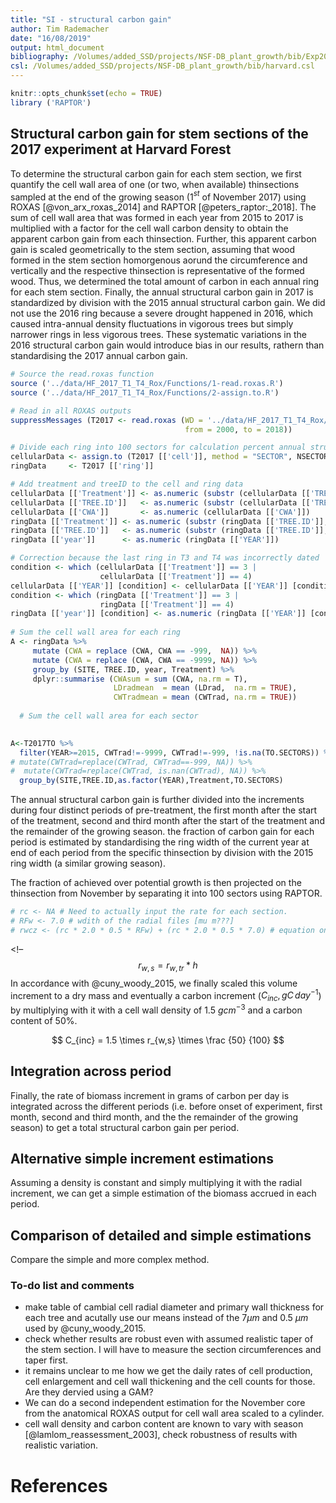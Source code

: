 ```yaml
---
title: "SI - structural carbon gain"
author: Tim Rademacher
date: "16/08/2019"
output: html_document
bibliography: /Volumes/added_SSD/projects/NSF-DB_plant_growth/bib/Exp2017.bib
csl: /Volumes/added_SSD/projects/NSF-DB_plant_growth/bib/harvard.csl
---
```


```r
knitr::opts_chunk$set(echo = TRUE)
library ('RAPTOR')
```

## Structural carbon gain for stem sections of the 2017 experiment at Harvard Forest

To determine the structural carbon gain for each stem section, we first quantify the cell wall area of one (or two, when available) thinsections sampled at the end of the growing season (1$^{st}$ of November 2017) using ROXAS [@von_arx_roxas_2014] and RAPTOR [@peters_raptor:_2018]. The sum of cell wall area that was formed in each year from 2015<!--TR I could actually try to go back further in time to try to see what is the oldest ring I can get.--> to 2017 is multiplied with a factor for the cell wall carbon density to obtain the apparent carbon gain from each thinsection. Further, this apparent carbon gain is scaled geometrically to the stem section, assuming that wood formed in the stem section homorgenous aorund the circumference and vertically and the respective thinsection is representative of the formed wood. Thus, we determined the total amount of carbon in each annual ring for each stem section. Finally, the annual structural carbon gain in 2017 is standardized by division with the 2015 annual structural carbon gain. We did not use the 2016 ring because a severe drought happened in 2016, which caused intra-annual density fluctuations in vigorous trees but simply narrower rings in less vigorous trees. These systematic variations in the 2016 structural carbon gain would introduce bias in our results, rathern than standardising the 2017 annual carbon gain. <!-- TR Maybe I should rather use the oldest available ring or at least not a drought year ring (such as 2016, 2012, 2011, 2013)--> 

``` r
# Source the read.roxas function 
source ('../data/HF_2017_T1_T4_Rox/Functions/1-read.roxas.R')
source ('../data/HF_2017_T1_T4_Rox/Functions/2-assign.to.R')

# Read in all ROXAS outputs
suppressMessages (T2017 <- read.roxas (WD = '../data/HF_2017_T1_T4_Rox/', 
                                       from = 2000, to = 2018))

# Divide each ring into 100 sectors for calculation percent annual structural carbon gain
cellularData <- assign.to (T2017 [['cell']], method = "SECTOR", NSECTOR <- 100)
ringData     <- T2017 [['ring']]

# Add treatment and treeID to the cell and ring data
cellularData [['Treatment']] <- as.numeric (substr (cellularData [['TREE.ID']], 2, 2))
cellularData [['TREE.ID']]   <- as.numeric (substr (cellularData [['TREE.ID']], 4, 5))
cellularData [['CWA']]       <- as.numeric (cellularData [['CWA']])
ringData [['Treatment']] <- as.numeric (substr (ringData [['TREE.ID']], 2, 2)) 
ringData [['TREE.ID']]   <- as.numeric (substr (ringData [['TREE.ID']], 4, 5)) 
ringData [['year']]      <- as.numeric (ringData [['YEAR']])

# Correction because the last ring in T3 and T4 was incorrectly dated
condition <- which (cellularData [['Treatment']] == 3 | 
                    cellularData [['Treatment']] == 4)
cellularData [['YEAR']] [condition] <- cellularData [['YEAR']] [condition] + 1
condition <- which (ringData [['Treatment']] == 3 | 
                    ringData [['Treatment']] == 4)
ringData [['year']] [condition] <- as.numeric (ringData [['YEAR']] [condition]) + 1
  
# Sum the cell wall area for each ring
A <- ringData %>%  
     mutate (CWA = replace (CWA, CWA == -999,  NA)) %>%
     mutate (CWA = replace (CWA, CWA == -9999, NA)) %>%
     group_by (SITE, TREE.ID, year, Treatment) %>%
     dplyr::summarise (CWAsum = sum (CWA, na.rm = T), 
                       LDradmean  = mean (LDrad,  na.rm = TRUE), 
                       CWTradmean = mean (CWTrad, na.rm = TRUE)) 
  
  # Sum the cell wall area for each sector
  

A<-T2017TO %>% 
  filter(YEAR>=2015, CWTrad!=-9999, CWTrad!=-999, !is.na(TO.SECTORS)) %>%
# mutate(CWTrad=replace(CWTrad, CWTrad==-999, NA)) %>% 
#  mutate(CWTrad=replace(CWTrad, is.nan(CWTrad), NA)) %>% 
  group_by(SITE,TREE.ID,as.factor(YEAR),Treatment,TO.SECTORS)
```
The annual structural carbon gain is further divided into the increments during four distinct periods of pre-treatment, the first month after the start of the treatment, second and third month after the start of the treatment and the remainder of the growing season. the fraction of carbon gain for each period is estimated by standardising the ring width of the current year at end of each period from the specific thinsection by division with the 2015 ring width (a similar growing season).

The fraction of achieved over potential growth is then projected on the thinsection from November by separating it into 100 sectors using RAPTOR.
<!--$$
r_{w,cz} = (r_c \times 2 \times 0.5 \mu m \times RF_w) + (r_c \times 2 \times 0.5 \mu m \times 7 \mu m)
$$ 
<!-- Need to check with Patrick that the 7 \mu m as an radial diameter of the cambial cell, makes sense for our trees.--> 
``` r
# rc <- NA # Need to actually input the rate for each section.
# RFw <- 7.0 # wdith of the radial files [mu m???]
# rwcz <- (rc * 2.0 * 0.5 * RFw) + (rc * 2.0 * 0.5 * 7.0) # equation on page 9 of supplementary material of @cuny_woody_2015 
```

<!--The rate of desposition of wall material in the enlarging zone ($r_{w,ez}, \mu m \, day^{-1}$) and wall thickening zone  ($r_{w,wz}, \mu m \, day^{-1}$) are determined according to their equations on page 10.

$$
r_{w,ez} = XSI_{ez} \times 2 \times 0.5\mu m
$$
``` r
#XSIez <- sum (rezi)
#rwez <- XSIez * 2.0 * 0.5
```
, where the rate of daily xylem enlargement ($XSI_{ez}$) is simply the sum of the enlargement rates across all $n_{ez}$ cells in the enlarging zone.

$$
r_{w,zz} = \sum_{i=1}^{n_ez} r_{ez,i} 
$$

Similarly, the rate of deposition in the wall thickening zone is simply the sum of all (e.g. $n_w$ cells) individual cell rates ($r_{w, i}$).

$$
r_{w,wz} = \sum_{i=1}^{n_w} r_{w,i} 
$$

``` r
#rwwz <- sum (rwi) # Might need changing.
```

Instead of scaling to the entire tree, as Cuny and co-authors did, we estimate the number of radial files in each respective 10 cm stem section by dividing the circumference of the section by the mean width of the radial file. Analogous to their third equation on page 10, we estimated the total daily rate of depostition in a tree ring ($r_{w,tr}, \mu m^2 day{-1}$) as the product of the number of radial files ($n_{rf}$) and the deposition in each file ($r_{w,rf}$).

$$
r_{w,tr} = r_{w, rf} \times n_{rf}
$$

In contrast to @cuny_woody_2015, we then scaled this to the stem section assuming that the ring was a cylinder of height $h$, which results in a total daily rate of wall deposition for the stem section ($r_{w,s}, \mu m^3 \, day^{-1}$) of: <!-- TTR We might want to try how much a realistic taper does actually affect the results, but it is only a scalar so should not affect patterns.-->

<!--$$
r_{w,s} = r_{w,tr} * h
$$
In accordance with @cuny_woody_2015, we finally scaled this volume increment to a dry mass and eventually a carbon increment ($C_{inc}, gC \, day^{-1}$) by multiplying with it with a cell wall density of 1.5 $g cm^{-3}$ and a carbon content of 50\%.

$$
C_{inc} = 1.5 \times r_{w,s} \times \frac {50} {100}
$$

## Integration across period

Finally, the rate of biomass increment in grams of carbon per day is integrated across the different periods (i.e. before onset of experiment, first month, second and third month, and the the remainder of the growing season) to get a total structural carbon gain per period.

## Alternative simple increment estimations

Assuming a density is constant and simply multiplying it with the radial increment, we can get a simple estimation of the biomass accrued in each period. 

## Comparison of detailed and simple estimations

Compare the simple and more complex method.

### To-do list and comments

- make table of cambial cell radial diameter and primary wall thickness for each tree and acutally use our means instead of the 7$\mu m$ and 0.5 $\mu m$ used by @cuny_woody_2015.
- check whether results are robust even with assumed realistic taper of the stem section. I will have to measure the section circumferences and taper first.
- it remains unclear to me how we get the daily rates of cell production, cell enlargement and cell wall thickening and the cell counts for those. Are they dervied using a GAM?
- We can do a second independent estimation for the November core from the anatomical ROXAS output for cell wall area scaled to a cylinder.
- cell wall density and carbon content are known to vary with season [@lamlom_reassessment_2003], check robustness of results with realistic variation.

# References